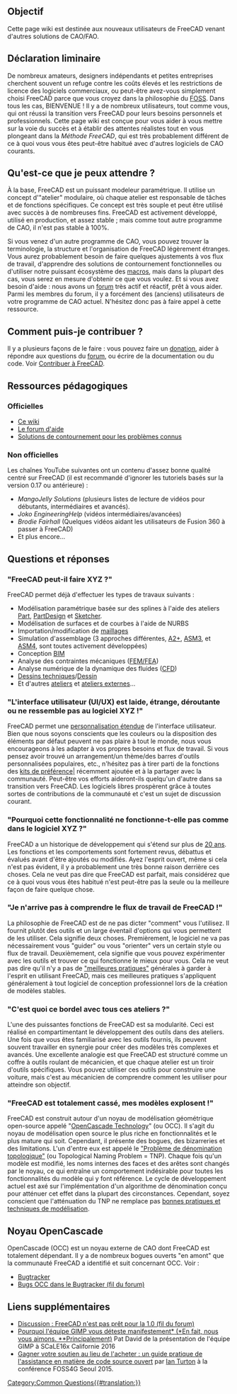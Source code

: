 <languages/>

{{VeryImportantMessage|Bien que nous accueillions et encouragions la croissance et la participation de la communauté, les demandes, les divagations émotionnelles et les revendications sauvages sont généralement mal reçues car notre communauté est composée de nombreux partisans expérimentés et passionnés de FreeCAD qui ont entendu des déclarations similaires à maintes reprises. Si vous trouvez qu'une fonctionnalité manque, ou que quelque chose vous gêne, nous vous encourageons vivement à envisager de vous engager dans le code lui-même. FreeCAD est largement développé par un groupe relativement restreint de personnes talentueuses qui ont toutes un emploi, une famille et d'autres intérêts que la programmation à la demande. Si vous avez les compétences (Python/C++) et la motivation pour participer, vos contributions peuvent aider à rendre FreeCAD encore meilleur qu'il ne l'est aujourd'hui. Vous pouvez trouver les bogues et les demandes de fonctionnalités suivis [https://github.com/FreeCAD/FreeCAD/issues ici].}}

{{TOCright}}

<span id="Purpose"></span>
== Objectif ==

Cette page wiki est destinée aux nouveaux utilisateurs de FreeCAD venant d'autres solutions de CAO/FAO.

<span id="Opening_statement"></span>
== Déclaration liminaire ==

De nombreux amateurs, designers indépendants et petites entreprises cherchent souvent un refuge contre les coûts élevés et les restrictions de licence des logiciels commerciaux, ou peut-être avez-vous simplement choisi FreeCAD parce que vous croyez dans la philosophie du [https://fr.wikipedia.org/wiki/Free/Libre_Open_Source_Software FOSS]. Dans tous les cas, BIENVENUE ! Il y a de nombreux utilisateurs, tout comme vous, qui ont réussi la transition vers FreeCAD pour leurs besoins personnels et professionnels. Cette page wiki est conçue pour vous aider à vous mettre sur la voie du succès et à établir des attentes réalistes tout en vous plongeant dans la ''Méthode FreeCAD'', qui est très probablement différent de ce à quoi vous vous êtes peut-être habitué avec d'autres logiciels de CAO courants.

<span id="What_can_I_expect?"></span>
== Qu'est-ce que je peux attendre ? ==

À la base, FreeCAD est un puissant modeleur paramétrique. Il utilise un concept d'"atelier" modulaire, où chaque atelier est responsable de tâches et de fonctions spécifiques. Ce concept est très souple et peut être utilisé avec succès à de nombreuses fins. FreeCAD est activement développé, utilisé en production, et assez stable ; mais comme tout autre programme de CAO, il n'est pas stable à 100%.

Si vous venez d'un autre programme de CAO, vous pouvez trouver la terminologie, la structure et l'organisation de FreeCAD légèrement étranges. Vous aurez probablement besoin de faire quelques ajustements à vos flux de travail, d'apprendre des solutions de contournement fonctionnelles ou d'utiliser notre puissant écosystème des [[Macros/fr|macros]], mais dans la plupart des cas, vous serez en mesure d'obtenir ce que vous voulez. Et si vous avez besoin d'aide : nous avons un [https://forum.freecad.org/index.php forum] très actif et réactif, prêt à vous aider. Parmi les membres du forum, il y a forcément des (anciens) utilisateurs de votre programme de CAO actuel. N'hésitez donc pas à faire appel à cette ressource.

<span id="How_can_I_contribute?"></span>
== Comment puis-je contribuer ? ==

Il y a plusieurs façons de le faire : vous pouvez faire un [[Donate/fr|donation]], aider à répondre aux questions du [https://forum.freecad.org/index.php forum], ou écrire de la documentation ou du code. Voir [[Help_FreeCAD/fr|Contribuer à FreeCAD]].

<span id="Learning_resources"></span>
== Ressources pédagogiques ==

<span id="Official"></span>
=== Officielles ===

<div class="mw-translate-fuzzy">
* [[Main_Page/fr|Ce wiki]]
* [https://forum.freecadweb.org/viewforum.php?f=3 Le forum d'aide]
* [[Workarounds/fr|Solutions de contournement pour les problèmes connus]]
</div>

<span id="Un-official"></span>
=== Non officielles ===

Les chaînes YouTube suivantes ont un contenu d'assez bonne qualité centré sur FreeCAD (il est recommandé d'ignorer les tutoriels basés sur la version 0.17 ou antérieure) :
* ''MangoJelly Solutions'' (plusieurs listes de lecture de vidéos pour débutants, intermédiaires et avancés).
* ''Joko EngineeringHelp'' (vidéos intermédiaires/avancées)
* ''Brodie Fairhall'' (Quelques vidéos aidant les utilisateurs de Fusion 360 à passer à FreeCAD)
* Et plus encore...

<span id="Questions_and_answers"></span>
== Questions et réponses ==

<span id="&quot;Can_FreeCAD_do_XYZ?&quot;"></span>
=== "FreeCAD peut-il faire XYZ ?" ===

FreeCAD permet déjà d'effectuer les types de travaux suivants :
* Modélisation paramétrique basée sur des splines à l'aide des ateliers [[Part_Workbench/fr|Part]], [[PartDesign_Workbench/fr|PartDesign]] et [[Sketcher_Workbench/fr|Sketcher]].
* Modélisation de surfaces et de courbes à l'aide de NURBS
* Importation/modification de [[Mesh_Workbench/fr|maillages]]
* Simulation d'assemblage (3 approches différentes, [[A2plus_Workbench/fr|A2+]], [[Assembly3_Workbench/fr|ASM3]], et [[Assembly4_Workbench/fr|ASM4]], sont toutes activement développées)
* Conception [[BIM_Workbench/fr|BIM]]
* Analyse des contraintes mécaniques ([[FEM_Workbench/fr|FEM/FEA]])
* Analyse numérique de la dynamique des fluides ([[Cfd_Workbench/fr|CFD]])
* [[TechDraw_Workbench/fr|Dessins techniques]]/[[Draft_Workbench/fr|Dessin]]
* Et d'autres [[Workbenches/fr|ateliers]] et [[External_workbenches/fr|ateliers externes]]...

<span id="&quot;User_interface_(UI/UX)_is_ugly,_odd,_confusing_or_not_like_XYZ_Software!&quot;"></span>
=== "L'interface utilisateur (UI/UX) est laide, étrange, déroutante ou ne ressemble pas au logiciel XYZ !" ===

FreeCAD permet une [[Interface_Customization/fr|personnalisation étendue]] de l'interface utilisateur. Bien que nous soyons conscients que les couleurs ou la disposition des éléments par défaut peuvent ne pas plaire à tout le monde, nous vous encourageons à les adapter à vos propres besoins et flux de travail. Si vous pensez avoir trouvé un arrangement/un thème/des barres d'outils personnalisées populaires, etc., n'hésitez pas à tirer parti de la fonctions des [[Preference_Packs/fr|kits de préférence|]] récemment ajoutée et à la partager avec la communauté. Peut-être vos efforts aideront-ils quelqu'un d'autre dans sa transition vers FreeCAD. Les logiciels libres prospèrent grâce à toutes sortes de contributions de la communauté et c'est un sujet de discussion courant.

<span id="&quot;Why_doesn&#039;t_this_feature_work_like_in_XYZ_software?&quot;"></span>
=== "Pourquoi cette fonctionnalité ne fonctionne-t-elle pas comme dans le logiciel XYZ ?" ===

FreeCAD a un historique de développement qui s'étend sur plus de [[History/fr|20 ans]]. Les fonctions et les comportements sont fortement revus, débattus et évalués avant d'être ajoutés ou modifiés. Ayez l'esprit ouvert, même si cela n'est pas évident, il y a probablement une très bonne raison derrière ces choses. Cela ne veut pas dire que FreeCAD est parfait, mais considérez que ce à quoi vous vous êtes habitué n'est peut-être pas la seule ou la meilleure façon de faire quelque chose.

<span id="&quot;I_can&#039;t_figure_out_the_workflow_of_FreeCAD!&quot;"></span>
=== "Je n'arrive pas à comprendre le flux de travail de FreeCAD !" ===

La philosophie de FreeCAD est de ne pas dicter "comment" vous l'utilisez. Il fournit plutôt des outils et un large éventail d'options qui vous permettent de les utiliser. Cela signifie deux choses. Premièrement, le logiciel ne va pas nécessairement vous "guider" ou vous "orienter" vers un certain style ou flux de travail. Deuxièmement, cela signifie que vous pouvez expérimenter avec les outils et trouver ce qui fonctionne le mieux pour vous. Cela ne veut pas dire qu'il n'y a pas de [[Feature_editing/fr|"meilleures pratiques"]] générales à garder à l'esprit en utilisant FreeCAD, mais ces meilleures pratiques s'appliquent généralement à tout logiciel de conception professionnel lors de la création de modèles stables.

<span id="&quot;What_the_heck_is_with_all_these_workbenches?&quot;"></span>
=== "C'est quoi ce bordel avec tous ces ateliers ?" ===

L'une des puissantes fonctions de FreeCAD est sa modularité. Ceci est réalisé en compartimentant le développement des outils dans des ateliers. Une fois que vous êtes familiarisé avec les outils fournis, ils peuvent souvent travailler en synergie pour créer des modèles très complexes et avancés. Une excellente analogie est que FreeCAD est structuré comme un coffre à outils roulant de mécanicien, et que chaque atelier est un tiroir d'outils spécifiques. Vous pouvez utiliser ces outils pour construire une voiture, mais c'est au mécanicien de comprendre comment les utiliser pour atteindre son objectif.

<span id="&quot;FreeCAD_is_fundamentally_broken,_my_models_blow-up!&quot;"></span>
=== "FreeCAD est totalement cassé, mes modèles explosent !" ===

FreeCAD est construit autour d'un noyau de modélisation géométrique open-source appelé "[[OpenCASCADE/fr|OpenCascade Technology]]" (ou OCC). Il s'agit du noyau de modélisation open source le plus riche en fonctionnalités et le plus mature qui soit. Cependant, il présente des bogues, des bizarreries et des limitations. L'un d'entre eux est appelé le [[Topological_naming_problem/fr|"Problème de dénomination topologique"]] (ou Topological Naming Problem = TNP). Chaque fois qu'un modèle est modifié, les noms internes des faces et des arêtes sont changés par le noyau, ce qui entraîne un comportement indésirable pour toutes les fonctionnalités du modèle qui y font référence. Le cycle de développement actuel est axé sur l'implémentation d'un algorithme de dénomination conçu pour atténuer cet effet dans la plupart des circonstances. Cependant, soyez conscient que l'atténuation du TNP ne remplace pas [[Feature_editing/fr|bonnes pratiques et techniques de modélisation]].

<span id="OpenCascade_kernel"></span>
== Noyau OpenCascade ==

OpenCascade (OCC) est un noyau externe de CAO dont FreeCAD est totalement dépendant. Il y a de nombreux bogues ouverts "en amont" que la communauté FreeCAD a identifié et suit concernant OCC. Voir :
* [https://github.com/FreeCAD/FreeCAD/issues?q=is%3Aopen+is%3Aissue+label%3A%223rd+Party%3A+OCC%22 Bugtracker]
* [https://forum.freecad.org/viewtopic.php?t=20264 Bugs OCC dans le Bugtracker (fil du forum)]

<span id="Additional_links"></span>
== Liens supplémentaires ==

<div class="mw-translate-fuzzy">
* [https://forum.freecadweb.org/viewtopic.php?f=8&t=43461 Discussion : FreeCAD n'est pas prêt pour la 1.0 (fil du forum)]
* [https://www.youtube.com/watch?v=JBmdbipkbrk Pourquoi l'équipe GIMP vous déteste manifestement* (*En fait, nous vous aimons. **Principalement)] Pat David de la présentation de l'équipe GIMP à SCaLE16x Californie 2016
* [https://vimeo.com/144089061 Gagner votre soutien au lieu de l'acheter : un guide pratique de l'assistance en matière de code source ouvert] par [https://twitter.com/ijturton Ian Turton] à la conférence FOSS4G Seoul 2015.
</div>


[[Category:Common Questions{{#translation:}}]]